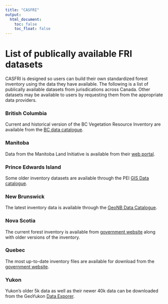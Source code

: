 ```yaml
---
title: "CASFRI"
output:
  html_document:
    toc: false
    toc_float: false
---
```


# List of publically available FRI datasets

CASFRI is designed so users can build their own standardized forest inventory using the data they have available. The following is a list of publically available datasets from jurisdications across Canada. Other datasets may be available to users by requesting them from the appropriate data providers.

### British Columbia
Current and historical version of the BC Vegetation Resource Inventory are available from the <a target="_blank" rel="noopener noreferrer" href="https://catalogue.data.gov.bc.ca/group/vegetation-resource-inventory">BC data catalogue</a>.

### Manitoba
Data from the Manitoba Land Initiative is available from their <a target="_blank" rel="noopener noreferrer" href="https://mli2.gov.mb.ca/forestry/index.html">web portal</a>.

### Prince Edwards Island
Some older inventory datasets are available through the PEI <a target="_blank" rel="noopener noreferrer" href="http://www.gov.pe.ca/gis/index.php3?number=77555&lang=E">GIS Data catalogue</a>.

### New Brunswick
The latest inventory data is available through the <a target="_blank" rel="noopener noreferrer" href="http://www.snb.ca/geonb1/e/DC/catalogue-E.asp">GeoNB Data Catalogue</a>.

### Nova Scotia
The current forest inventory is available from <a target="_blank" rel="noopener noreferrer" href="https://novascotia.ca/natr/forestry/gis/forest-inventory.asp">government website</a> along with older versions of the inventory.

### Quebec
The most up-to-date inventory files are available for download from the <a target="_blank" rel="noopener noreferrer" href="https://www.donneesquebec.ca/recherche/dataset/carte-ecoforestiere-avec-perturbations">government website</a>.

### Yukon
Yukon's older 5k data as well as their newer 40k data can be downloaded from the GeoYukon <a target="_blank" rel="noopener noreferrer" href="https://mapservices.gov.yk.ca/geoyukon/?&LayerTheme=Forestry">Data Exporer</a>.